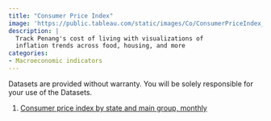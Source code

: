 ```yaml
---
title: "Consumer Price Index"
image: 'https://public.tableau.com/static/images/Co/ConsumerPriceIndex_16506163722350/ConsumerPriceIndex/1.png'
description: |
  Track Penang's cost of living with visualizations of
  inflation trends across food, housing, and more
categories: 
- Macroeconomic indicators
---
```


```{=html}
 <script type='module' src='https://public.tableau.com/javascripts/api/tableau.embedding.3.latest.min.js'></script>
<tableau-viz id='tableau-viz' 
    src='https://public.tableau.com/views/ConsumerPriceIndex_16506163722350/ConsumerPriceIndex' 
    width='1000' height='850'>
  <custom-parameter name=":showShareOptions" value="false"></custom-parameter>
</tableau-viz>
```

::: {.callout-important icon="false" collapse="true" title="Download data"}
Datasets are provided without warranty. You will be solely responsible for your use of the Datasets. 

1.  [Consumer price index by state and main group, monthly](https://docs.google.com/spreadsheets/d/e/2PACX-1vS1sa_eymrIvUcD4yONac7EufBnyGSdqNIdlZATeMhMVUhh4q0AJQcbkmcAs3bN_EWoArJFUxAutFJp/pub?gid=2088301504&single=true&output=csv)
:::
